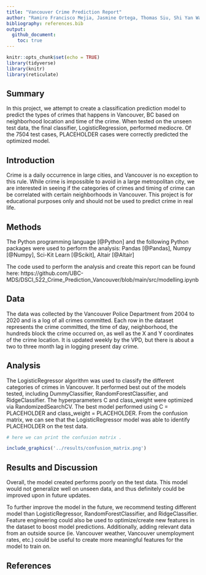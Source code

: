 ```yaml
---
title: "Vancouver Crime Prediction Report"
author: "Ramiro Francisco Mejia, Jasmine Ortega, Thomas Siu, Shi Yan Wang </br>"
bibliography: references.bib
output: 
  github_document:
    toc: true
---
```


```r
knitr::opts_chunk$set(echo = TRUE)
library(tidyverse)
library(knitr)
library(reticulate)
```

## Summary

In this project, we attempt to create a classification prediction model to predict the types of crimes that happens in Vancouver, BC based on neighborhood location and time of the crime. When tested on the unseen test data, the final classifier, LogisticRegression, performed mediocre. Of the 7504 test cases, PLACEHOLDER cases were correctly predicted the optimized model.

## Introduction

Crime is a daily occurrence in large cities, and Vancouver is no exception to this rule. While crime is impossible to avoid in a large metropolitan city, we are interested in seeing if the categories of crimes and timing of crime can be correlated with certain neighborhoods in Vancouver. This project is for educational purposes only and should not be used to predict crime in real life. 

## Methods
The Python programming language [@Python] and the following Python packages were used to perform the analysis: Pandas [@Pandas], Numpy [@Numpy], Sci-Kit Learn [@Scikit], Altair [@Altair]


The code used to perform the analysis and create this report can be found here: https://github.com/UBC-MDS/DSCI_522_Crime_Prediction_Vancouver/blob/main/src/modelling.ipynb


## Data
The data was collected by the Vancouver Police Department from 2004 to 2020 and is a log of all crimes committed. Each row in the dataset represents the crime committed, the time of day, neighborhood, the hundreds block the crime occurred on, as well as the X and Y coordinates of the crime location. It is updated weekly by the VPD, but there is about a two to three month lag in logging present day crime. 

## Analysis
The LogisticRegressor algorithm was used to classify the different categories of crimes in Vancouver. It performed best out of the models tested, including DummyClassifier, RandomForestClassifier, and RidgeClassifier. The hyperparameters C and class_weight were optimized via RandomizedSearchCV. The best model performed using C = PLACEHOLDER and class_weight = PLACEHOLDER. From the confusion matrix, we can see that the LogisticRegressor model was able to identify PLACEHOLDER on the test data.

```r
# here we can print the confusion matrix .

include_graphics('../results/confusion_matrix.png')

```

## Results and Discussion
Overall, the model created performs poorly on the test data. This model would not generalize well on unseen data, and thus definitely could be improved upon in future updates. 

To further improve the model in the future, we recommend testing different model than LogisticRegressor, RandomForestClassifier, and RidgeClassifier. Feature engineering could also be used to optimize/create new features in the dataset to boost model predictions. Additionally, adding relevant data from an outside source (ie. Vancouver weather, Vancouver unemployment rates, etc.) could be useful to create more meaningful features for the model to train on. 

## References

